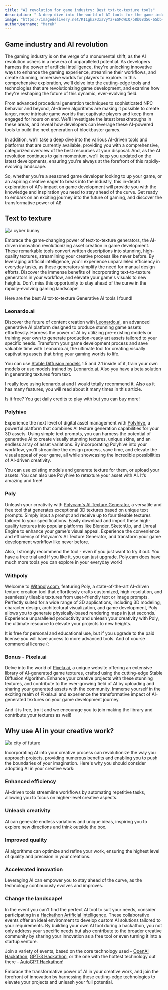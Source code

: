 ```yaml
---
title: "AI revolution for game industry: Best txt-to-texture tools"
description: " A deep dive into the world of AI tools for the game industry. In this article, we focus on text-to-texture generation tools. Maybe you get inspired and create one of your own?"
image: "https://imagedelivery.net/K11gkZF3xaVyYzFESMdWIQ/b8b08d56-65bb-46ec-e8f4-44610b5e2600/full"
authorUsername: "Marek"
---
```



## Game industry and AI revolution

The gaming industry is on the verge of a monumental shift, as the AI revolution ushers in a new era of unparalleled potential. As developers harness the power of artificial intelligence, they're unlocking innovative ways to enhance the gaming experience, streamline their workflows, and create stunning, immersive worlds for players to explore. In this comprehensive exploration, we'll delve into the cutting-edge tools and technologies that are revolutionizing game development, and examine how they're reshaping the future of this dynamic, ever-evolving field.

From advanced procedural generation techniques to sophisticated NPC behavior and beyond, AI-driven algorithms are making it possible to create larger, more intricate game worlds that captivate players and keep them engaged for hours on end. We'll investigate the latest breakthroughs in these areas, and reveal how developers can leverage these AI-powered tools to build the next generation of blockbuster games.

In addition, we'll take a deep dive into the various AI-driven tools and platforms that are currently available, providing you with a comprehensive, categorized overview of the best resources at your disposal. And, as the AI revolution continues to gain momentum, we'll keep you updated on the latest developments, ensuring you're always at the forefront of this rapidly-evolving landscape.

So, whether you're a seasoned game developer looking to up your game, or an aspiring creative eager to break into the industry, this in-depth exploration of AI's impact on game development will provide you with the knowledge and inspiration you need to stay ahead of the curve. Get ready to embark on an exciting journey into the future of gaming, and discover the transformative power of AI!


## Text to texture

<Img src="https://imagedelivery.net/K11gkZF3xaVyYzFESMdWIQ/30e54011-94d5-400f-43db-0d0ea0669100/full" alt="a cyber bunny" />

Embrace the game-changing power of text-to-texture generators, the AI-driven innovation revolutionizing asset creation in game development. These remarkable tools convert written descriptions into stunning, high-quality textures, streamlining your creative process like never before. By leveraging artificial intelligence, you'll experience unparalleled efficiency in everyday tasks, as these generators simplify the need for manual design efforts. Discover the immense benefits of incorporating text-to-texture generators in your workflow, and elevate your game's visuals to new heights. Don't miss this opportunity to stay ahead of the curve in the rapidly-evolving gaming landscape!

Here are the best  AI txt-to-texture Generative AI tools I found!


### Leonardo.ai 

Discover the future of content creation with [Leonardo.ai](https://leonardo.ai/), an advanced generative AI platform designed to produce stunning game assets effortlessly. Harness the power of AI by utilizing pre-existing models or training your own to generate production-ready art assets tailored to your specific needs. Transform your game development process and save valuable time with Leonardo.ai, the ultimate tool for creating visually captivating assets that bring your gaming worlds to life.

You can use [Stable Diffusion models](https://lablab.ai/blog/state-of-the-art-ai-stable-diffusion-models) 1.5 and 2.1 inside of it, train your own models or use models trained by Leonardo.ai. Also you have a beta solution in generating textures from text.

I really love using leonardo.ai and I would totally recommend it. Also as it has many features, you will read about it many times in this article.

Is it free? You get daily credits to play with but you can buy more!


### Polyhive

Experience the next level of digital asset management with [Polyhive](https://www.polyhive.ai/generate), a powerful platform that combines AI texture generation capabilities for your 3D assets. Using simple text prompts, you can harness the potential of generative AI to create visually stunning textures, unique skins, and an endless array of asset variations. By incorporating Polyhive into your workflow, you'll streamline the design process, save time, and elevate the visual appeal of your game, all while showcasing the incredible possibilities of AI-driven creativity.

You can use existing models and generate texture for them, or upload your assets. You can also use Polyhive to retexture your asset with AI. It’s amazing and free!


### Poly

Unleash your creativity with [Polycam's AI Texture Generator](https://poly.cam/material-generator), a versatile and free tool that generates exceptional 3D textures based on unique text prompts. Simply input a prompt and receive up to four tileable textures tailored to your specifications. Easily download and import these high-quality textures into popular platforms like Blender, SketchUp, and Unreal Engine to enhance your game's visual appeal. Experience the convenience and efficiency of Polycam's AI Texture Generator, and transform your game development workflow like never before.

Also, I strongly recommend the tool - even if you just want to try it out. You have a free trial and if you like it, you can just upgrade. Poly.cam does have much more tools you can explore in your everyday work!


### Withpoly

Welcome to [Withpoly.com](https://withpoly.com/), featuring Poly, a state-of-the-art AI-driven texture creation tool that effortlessly crafts customized, high-resolution, and seamlessly tileable textures from user-friendly text or image prompts. Perfectly suited for a wide range of 3D applications, including 3D modeling, character design, architectural visualization, and game development, Poly allows you to generate physically-based rendering maps in just seconds. Experience unparalleled productivity and unleash your creativity with Poly, the ultimate resource to elevate your projects to new heights.

It is free for personal and educational use, but if you upgrade to the paid license you will have access to more advanced tools. And of course commercial license (:


### Bonus - Pixela.ai

Delve into the world of [Pixela.ai](https://pixela.ai/), a unique website offering an extensive library of AI-generated game textures, crafted using the cutting-edge Stable Diffusion Algorithm. Enhance your creative projects with these stunning textures, and contribute to the ever-growing field of AI by uploading and sharing your generated assets with the community. Immerse yourself in the exciting realm of Pixela.ai and experience the transformative impact of AI-generated textures on your game development journey.

And it is free, try it and we encourage you to join making the library and contribute your textures as well!


## Why use AI in your creative work?

<Img src="https://imagedelivery.net/K11gkZF3xaVyYzFESMdWIQ/cd6e9eb9-0cc5-4feb-946b-8bbd5ce0b200/full" alt="a city of future" />

Incorporating AI into your creative process can revolutionize the way you approach projects, providing numerous benefits and enabling you to push the boundaries of your imagination. Here's why you should consider adopting AI in your creative work:


### Enhanced efficiency

AI-driven tools streamline workflows by automating repetitive tasks, allowing you to focus on higher-level creative aspects.


### Unleash creativity

AI can generate endless variations and unique ideas, inspiring you to explore new directions and think outside the box.


### Improved quality

AI algorithms can optimize and refine your work, ensuring the highest level of quality and precision in your creations.


### Accelerated innovation

Leveraging AI can empower you to stay ahead of the curve, as the technology continuously evolves and improves.


### Change the landscape!

In the event you can't find the perfect AI tool to suit your needs, consider participating in a [Hackathon Artificial Intelligence](https://lablab.ai/event). These collaborative events offer an ideal environment to develop custom AI solutions tailored to your requirements. By building your own AI tool during a hackathon, you not only address your specific needs but also contribute to the broader creative community by sharing your innovation as a free tool or even turning it into a startup venture.

Join a variety of events, based on the core technology used - [OpenAI Hackathon](https://lablab.ai/event/openai-hackathon), [GPT-3 Hackathon](https://lablab.ai/event/gpt3-online), or the one with the hottest technology out there - [AutoGPT Hackathon](https://lablab.ai/event/autonomous-gpt-agents-hackathon)!

Embrace the transformative power of AI in your creative work, and join the forefront of innovation by harnessing these cutting-edge technologies to elevate your projects and unleash your full potential.
